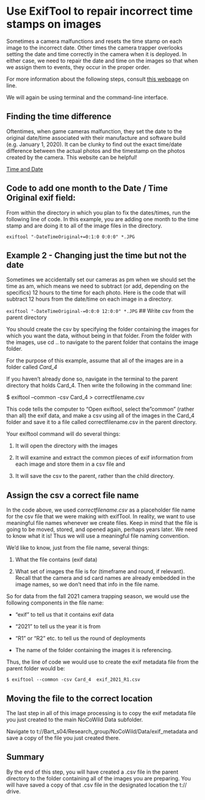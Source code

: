 # Use ExifTool to repair incorrect time stamps on images

Sometimes a camera malfunctions and resets the time stamp on each image to the incorrect date. Other times the camera trapper overlooks setting the date and time correctly in the camera when it is deployed. In either case, we need to repair the date and time on the images so that when we assign them to events, they occur in the proper order.

For more information about the following steps, consult [this webpage](https://www.labnol.org/software/change-date-of-pictures/28336/) on line.

We will again be using terminal and the command-line interface. 

## Finding the time difference
Oftentimes, when game cameras malfunction, they set the date to the original date/time associated with their manufacture and software build (e.g. January 1, 2020). It can be clunky to find out the exact time/date difference between the actual photos and the timestamp on the photos created by the camera. This website can be helpful!

[Time and Date](https://www.timeanddate.com/date/durationresult.html?m1=1&d1=1&y1=2020&m2=09&d2=04&y2=2024&h1=1&i1=20&s1=&h2=14&i2=05&s2=)

## Code to add one month to the Date / Time Original exif field:

From within the directory in which you plan to fix the dates/times, run the following line of code. In this example, you are adding one month to the time stamp and are doing it to all of the image files in the directory.

`exiftool "-DateTimeOriginal+=0:1:0 0:0:0" *.JPG`

## Example 2 - Changing just the time but not the date

Sometimes we accidentally set our cameras as pm when we should set the time as am, which means we need to subtract (or add, depending on the specifics) 12 hours to the time for each photo. Here is the code that will subtract 12 hours from the date/time on each image in a directory.

`exiftool "-DateTimeOriginal-=0:0:0 12:0:0" *.JPG`
## Write csv from the parent directory

You should create the csv by specifying the folder containing the images
for which you want the data, without being in that folder. From the
folder with the images, use cd .. to navigate to the parent folder that
contains the image folder.

For the purpose of this example, assume that all of the images are in a
folder called *Card_4*

If you haven't already done so, navigate in the terminal to the parent directory that holds Card_4. Then write the following in the command line:

$ exiftool --common -csv Card_4 > correctfilename.csv

This code tells the computer to "Open exiftool, select the "common"
(rather than all) the exif data, and make a csv using all of the images
in the Card_4 folder and save it to a file called
correctfilename.csv in the parent directory. 

Your exiftool command will do several things:

1.  It will open the directory with the images
2.  It will examine and extract the common pieces of exif information from each image and store them in a csv file and

3.  It will save the csv to the parent, rather than the child directory.

## Assign the csv a correct file name

In the code above, we used *correctfilename.csv* as a placeholder file
name for the csv file that we were making with exifTool. In reality, we
want to use meaningful file names whenever we create files. Keep in mind
that the file is going to be moved, stored, and opened again, perhaps
years later. We need to know what it is! Thus we will use a meaningful
file naming convention.

We'd like to know, just from the file name, several things:

1.  What the file contains (exif data)

2.  What set of images the file is for (timeframe and round, if
    relevant). Recall that the camera and sd card names are already
    embedded in the image names, so we don't need that info in the file
    name.

So for data from the fall 2021 camera trapping season, we would use the
following components in the file name:

-   "exif" to tell us that it contains exif data

-   "2021" to tell us the year it is from

-   "R1" or "R2" etc. to tell us the round of deployments

-   The name of the folder containing the images it is referencing.

Thus, the line of code we would use to create the exif metadata file
from the parent folder would be:

`$ exiftool --common -csv Card_4  exif_2021_R1.csv`

## Moving the file to the correct location

The last step in all of this image processing is to copy the exif
metadata file you just created to the main NoCoWild Data subfolder.

Navigate to t://Bart_s04/Research_group/NoCoWild/Data/exif_metadata and
save a copy of the file you just created there.

## Summary
By the end of this step, you will have created a .csv file in the parent directory to the folder containing all of the images you are preparing. You will have saved a copy of that .csv file in the designated location the t:// drive.
